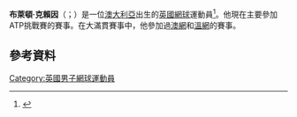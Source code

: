 '''布萊頓·克賴因'''（{{lang-en|Brydan Klein}}；{{bd|1989年|12月31日}}）是一位[[澳大利亞|澳大利亞]]出生的[[英國|英國]][[網球|網球]]運動員<ref name="Brydan Klein – ITF">{{cite news
| title = Brydan Klein – ITF
| url = http://www.itftennis.com/procircuit/players/player/profile.aspx?playerid=100053700
| publisher = ITF Pro Circuit
| accessdate = 3 June 2013
| archive-date = 2016-01-12
| archive-url = https://web.archive.org/web/20160112070847/http://www.itftennis.com/procircuit/players/player/profile.aspx?playerid=100053700
| dead-url = no
}}</ref>。他現在主要參加ATP挑戰賽的賽事。在大滿貫賽事中，他參加過[[澳網|澳網]]和[[溫網|溫網]]的賽事。

==參考資料==
{{reflist}}
{{DEFAULTSORT:Klein, Brydan}}
[[Category:英國男子網球運動員|Category:英國男子網球運動員]]

{{Sport-bio-stub}}
